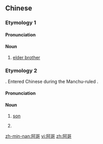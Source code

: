 ==Chinese==
{{zh-forms}}
{{wikipedia|lang=zh}}

===Etymology 1===

====Pronunciation====
{{zh-pron
|m=āgē
|c=aa3 go1
|mn=a-ko
|w=4aq ku
|cat=n
}}

====Noun====
{{zh-noun}}

# {{lb|zh|chiefly|Cantonese|Min|Wu}} [[elder brother]]

===Etymology 2===
{{bor|zh|mnc|ᠠᡤᡝ|tr=age||elder brother}}. Entered Chinese during the Manchu-ruled {{w|Qing Dynasty}}.

====Pronunciation====
{{zh-pron
|m=àge
|cat=n
}}

====Noun====
{{zh-noun}}

# {{lb|zh|Manchu term of address}} [[son]]
# {{n-g|Title of a Manchu emperor's son not yet of age.}}

{{zh-cat|Family}}

[[zh-min-nan:阿哥]]
[[vi:阿哥]]
[[zh:阿哥]]